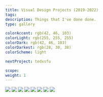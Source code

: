 ```yaml
---
title: Visual Design Projects (2019-2022)
tags:
description: Things that I've done done.
type: gallery

colorAccent: rgb(42, 46, 103)
colorLight: rgb(255, 255, 255)
colorDark: rgb(42, 46, 103)
colorDarkest: rgb(28, 30, 38)
colorScheme: light

nextProject: tedxsfu

scope:
weight: 1
---
```


<FullImage
  src="/project-assets/visual-design-projects/intro.jpg"
  width={1904}
  height={2743}
/>

<LayoutFull grid="3/3">
  <Image
    src="/project-assets/visual-design-projects/Frame-5.jpg"
    width={1080}
    height={1080}
  />
  <Image
    src="/project-assets/visual-design-projects/Frame-6.jpg"
    width={1080}
    height={1080}
  />
</LayoutFull>

<LayoutFull grid="3/3">
  <Image
    src="/project-assets/visual-design-projects/Frame-61.jpg"
    width={1080}
    height={1080}
  />
  <Image
    src="/project-assets/visual-design-projects/Frame-69.jpg"
    width={1080}
    height={1080}
  />
</LayoutFull>

<LayoutFull grid="2/4">
  <Image
    src="/project-assets/visual-design-projects/Frame-71.jpg"
    width={1080}
    height={1080}
  />
  <Image
    src="/project-assets/visual-design-projects/Frame-72.jpg"
    width={1080}
    height={1080}
  />
</LayoutFull>

<LayoutFull grid="4/2">
  <Image
    src="/project-assets/visual-design-projects/Frame-83.jpg"
    width={1080}
    height={1080}
  />
  <Image
    src="/project-assets/visual-design-projects/Frame-85.jpg"
    width={1080}
    height={1080}
  />
</LayoutFull>
